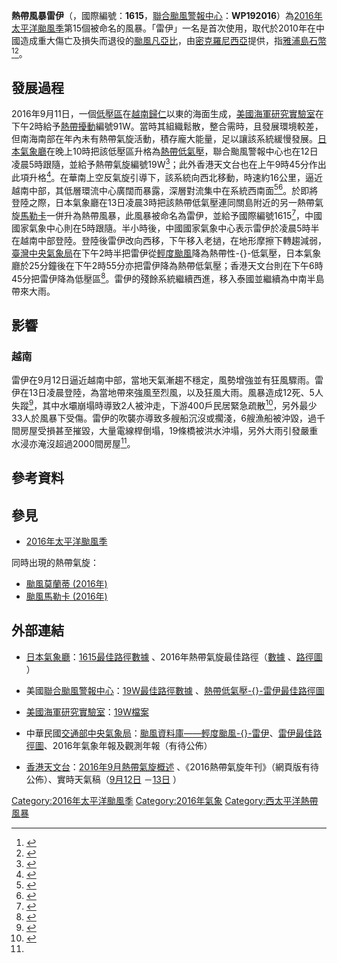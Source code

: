 {{NoteTA
|G1=Weather
|G2=TyphoonNew
|G3=TyphoonOld
|G4=Weather
|G5=單位
|G6=地名
|T=zh:熱帶風暴雷伊 (2016年); zh-cn:热带风暴雷伊 (2016年); zh-hk:熱帶低氣壓雷伊 (2016年); zh-mo:熱帶風暴雷伊 (2016年); zh-tw:輕度颱風雷伊 (2016年);
|1=zh:熱帶風暴雷伊; zh-cn:热带风暴雷伊; zh-hk:熱帶低氣壓雷伊; zh-mo:熱帶風暴雷伊; zh-tw:輕度颱風雷伊;
|2=zh:Tropical Storm Rai; zh-cn:Tropical Storm Rai; zh-hk:Tropical Depression Rai; zh-mo:Tropical Storm Rai; zh-tw:Tropical Storm Rai;
|skin=typhoon
}}
{{颱風基礎資訊
|颱風名稱 = 熱帶風暴雷伊
|外文名稱 = Tropical Storm Rai
|外文語言 = 英文
|代表圖像 = Rai 2016-09-12 1820Z.jpg
|代表圖像名稱 = 正在登陆越南的热带风暴雷伊
|形成日期 = 2016年9月11日
|消散日期 = 2016年9月13日
|十分鐘平均風速JMA = 35|JMA=knot
|十分鐘平均風速CWB = 18|CWB=m/s
|十分鐘平均風速KMA = 20|KMA=m/s
|十分鐘平均風速HKO = 55
|十分鐘平均風速SMG = 65
|十分鐘平均風速NCHMF = 65
|十分鐘平均風速PAGASA = 
|十分鐘平均風速TMD = 35|TMD=knot
|二分鐘平均風速 = 18|NMC=m/s
|一分鐘平均風速 = 30|SSHS=knot<!--JTWC-->
|瞬間最大陣風 = 95<!--JMA-->
|最低氣壓 = 996<!--JMA-->
|財產損失 = 3730萬美元
|死傷人數 = 12死33傷、5人失蹤
|影響地區 =[[越南|越南]]、[[老撾|老撾]]、[[泰國|泰國]]
|備註 = 
|颱風路徑圖 = Rai 2016 track.png
|風季年份 = 2016
|風季位置 = 太平洋
}}
{{UTC+8}}
'''熱帶風暴雷伊'''（{{lang-en|'''Tropical Storm Rai'''}}，國際編號：'''1615'''，[[聯合颱風警報中心|聯合颱風警報中心]]：'''WP192016'''）為[[2016年太平洋颱風季|2016年太平洋颱風季]]第15個被命名的風暴。「雷伊」一名是首次使用，取代於2010年在中國造成重大傷亡及損失而退役的[[颱風凡亞比|颱風凡亞比]]，由[[密克羅尼西亞聯邦|密克羅尼西亞]]提供，指[[雅浦島石幣|雅浦島石幣]]<ref>{{cite web|url=http://www.hko.gov.hk/informtc/sound/tc_pronunciation2016_uc.htm#Micronesia|title=熱帶氣旋名稱的意義|author=香港天文台|accessdate=2016年9月10日|archive-date=2016年8月17日|archive-url=https://web.archive.org/web/20160817211512/http://www.hko.gov.hk/informtc/sound/tc_pronunciation2016_uc.htm#Micronesia|dead-url=no}}{{zh-hk}}</ref><ref>{{cite web|url=http://cwb.gov.tw/V7/knowledge/encyclopedia/ty007.htm|title=颱風百問——颱風是怎麼命名？|author=交通部中央氣象局|accessdate=2016年9月1日|deadurl=yes|archiveurl=https://web.archive.org/web/20171104015435/https://www.cwb.gov.tw/V7/knowledge/encyclopedia/ty007.htm|archivedate=2017年11月4日|df=}}{{zh-tw}}</ref>。

==發展過程==
2016年9月11日，一個[[低壓區|低壓區]]在[[越南|越南]][[歸仁市|歸仁]]以東的海面生成，[[美國海軍研究實驗室|美國海軍研究實驗室]]在下午2時給予[[熱帶擾動|熱帶擾動]]編號91W。當時其組織鬆散，整合需時，且發展環境較差，但南海南部在年內未有熱帶氣旋活動，積存龐大能量，足以讓該系統緩慢發展。[[日本氣象廳|日本氣象廳]]在晚上10時把該低壓區升格為[[熱帶低氣壓|熱帶低氣壓]]，聯合颱風警報中心也在12日凌晨5時跟隨，並給予熱帶氣旋編號19W<ref>{{cite web|url=http://gwydir.demon.co.uk/advisories/WTPN34-PGTW_201609120300.htm|title=Tropical Depression 19W (Nineteen) Warning Nr 1|author=聯合颱風警報中心|date=2016-09-12 |archiveurl=https://www.webcitation.org/6kT1MA5aC?url=http://gwydir.demon.co.uk/advisories/WTPN34-PGTW_201609120300.htm|archivedate=2016-09-12 |language=en }}</ref>；此外香港天文台也在上午9時45分作出此項升格<ref>{{cite web|url=http://www.info.gov.hk/gia/wr/201609/12/P2016091200264.htm|title=天氣稿63號－本港地區天氣預報|author=香港天文台|date=2016-09-12 |accessdate=2016-09-12 |archive-date=2016-09-13 |archive-url=https://web.archive.org/web/20160913121926/http://www.info.gov.hk/gia/wr/201609/12/P2016091200264.htm|dead-url=no |language=zh-hk }}</ref>。在華南上空反氣旋引導下，該系統向西北移動，時速約16公里，逼近越南中部，其低層環流中心廣闊而暴露，深層對流集中在系統西南面<ref>{{cite web|url=http://gwydir.demon.co.uk/advisories/WDPN34-PGTW_201609120300.htm|title=Prognostic Reasoning for Tropical Depression 19W (Nineteen) Warning Nr 1|author=聯合颱風警報中心|date=2016-09-12 |archiveurl=https://www.webcitation.org/6kT1Vas03?url=http://gwydir.demon.co.uk/advisories/WDPN34-PGTW_201609120300.htm|archivedate=2016-09-12 |language=en }}</ref><ref>{{cite web|url=http://gwydir.demon.co.uk/advisories/WDPN34-PGTW_201609120900.htm|title=Prognostic Reasoning for Tropical Depression 19W (Nineteen) Warning Nr 2|author=聯合颱風警報中心|date=2016-09-12 |archiveurl=https://www.webcitation.org/6kT1VEz10?url=http://gwydir.demon.co.uk/advisories/WDPN34-PGTW_201609120900.htm|archivedate=2016-09-12|language=en }}</ref>。於即將登陸之際，日本氣象廳在13日凌晨3時把該熱帶低氣壓連同關島附近的另一熱帶氣旋[[颱風馬勒卡_(2016年)|馬勒卡]]一併升為熱帶風暴，此風暴被命名為雷伊，並給予國際編號1615<ref>{{cite web|url=http://gwydir.demon.co.uk/advisories/WTPQ21-RJTD_201609121800.htm|title=TS 1615 Rai (1615) Upgraded From TD|author=日本氣象廳|date=2016-09-13 |archiveurl=https://www.webcitation.org/6kUoVPaJS?url=http://gwydir.demon.co.uk/advisories/WTPQ21-RJTD_201609121800.htm|archivedate=2016-09-13 |language=en }}</ref>，中國國家氣象中心則在5時跟隨。半小時後，中國國家氣象中心表示雷伊於凌晨5時半在越南中部登陸。登陸後雷伊改向西移，下午移入老撾，在地形摩擦下轉趨減弱，[[交通部中央氣象局|臺灣中央氣象局]]在下午2時半把雷伊從[[輕度颱風|輕度颱風]]降為熱帶性-{}-低氣壓，日本氣象廳於25分鐘後在下午2時55分亦把雷伊降為熱帶低氣壓；香港天文台則在下午6時45分把雷伊降為低壓區<ref>{{cite web|url=http://www.info.gov.hk/gia/wr/201609/13/P2016091300887.htm|title=天氣稿144號－本港地區天氣預報|author=香港天文台|date=2016-09-13 |accessdate=2016-09-13 |archive-date=2016年9月14日|archive-url=https://web.archive.org/web/20160914054034/http://www.info.gov.hk/gia/wr/201609/13/P2016091300887.htm|dead-url=no |language=zh-hk }}</ref>。雷伊的殘餘系統繼續西進，移入泰國並繼續為中南半島帶來大雨。

==影響==
===越南===
雷伊在9月12日逼近越南中部，當地天氣漸趨不穩定，風勢增強並有狂風驟雨。雷伊在13日凌晨登陸，為當地帶來強風至烈風，以及狂風大雨。風暴造成12死、5人失蹤<ref name="12 dead">{{cite news|url=http://english.vov.vn/society/at-least-12-dead-5-missing-as-rai-batters-vietnam-331312.vov|title=At least 12 dead, 5 missing as Rai batters Vietnam|publisher=VOV.VN|date=2016年9月17日|accessdate=2018年5月31日|archive-date=2016年9月21日|archive-url=https://web.archive.org/web/20160921084553/http://english.vov.vn/society/at-least-12-dead-5-missing-as-rai-batters-vietnam-331312.vov|dead-url=no}}{{en}}</ref>，其中水壩崩塌時導致2人被沖走，下游400戶民居緊急疏散<ref>{{cite news|url=http://www.worldbulletin.net/asia-pacific/177364/dam-burst-sweeps-2-people-away-in-vietnam|title=Dam burst sweeps 2 people away in Vietnam|publisher=World Bulletin|date=2016年9月14日|accessdate=2018年5月31日|archive-date=2016年9月17日|archive-url=https://web.archive.org/web/20160917162139/http://www.worldbulletin.net/asia-pacific/177364/dam-burst-sweeps-2-people-away-in-vietnam|dead-url=no}}{{en}}</ref>，另外最少33人於風暴下受傷。雷伊的吹襲亦導致多艘船沉沒或擱淺，6艘漁船被沖毀，過千間房屋受損甚至摧毀，大量電線桿倒塌，19條橋被洪水沖塌，另外大雨引發嚴重水浸亦淹沒超過2000間房屋<ref name="12 dead"/>。

==參考資料==
{{reflist|}}

==參見==
{{portal phs}}
{{Commons category|Tropical Storm Rai (2016)}}
*[[2016年太平洋颱風季|2016年太平洋颱風季]]

同時出現的熱帶氣旋：
*[[颱風莫蘭蒂_(2016年)|颱風莫蘭蒂 (2016年)]]
*[[颱風馬勒卡_(2016年)|颱風馬勒卡 (2016年)]]

==外部連結==
*{{ja}}[[氣象廳_(日本)|日本氣象廳]]：[http://www.data.jma.go.jp/fcd/yoho/data/typhoon/T1615.pdf 1615最佳路徑數據] {{Wayback|url=http://www.data.jma.go.jp/fcd/yoho/data/typhoon/T1615.pdf |date=20170303042717 }}、2016年熱帶氣旋最佳路徑（[http://www.jma.go.jp/jma/jma-eng/jma-center/rsmc-hp-pub-eg/Besttracks/bst2016.txt 數據] {{Wayback|url=http://www.jma.go.jp/jma/jma-eng/jma-center/rsmc-hp-pub-eg/Besttracks/bst2016.txt |date=20160827111146 }}、[http://www.jma.go.jp/jma/jma-eng/jma-center/rsmc-hp-pub-eg/bstve_2016_m.html 路徑圖] {{Wayback|url=http://www.jma.go.jp/jma/jma-eng/jma-center/rsmc-hp-pub-eg/bstve_2016_m.html |date=20160911141736 }}）
*{{en}}美國[[聯合颱風警報中心|聯合颱風警報中心]]：[http://ftp.emc.ncep.noaa.gov/wd20vxt/hwrf-init/decks/bwp192016.dat 19W最佳路徑數據] {{Wayback|url=http://ftp.emc.ncep.noaa.gov/wd20vxt/hwrf-init/decks/bwp192016.dat |date=20170303042847 }}、[https://web.archive.org/web/20161230142852/http://weather.unisys.com/hurricane/w_pacific/2016/RAI/track.gif 熱帶低氣壓-{}-雷伊最佳路徑圖]
*{{en}}[[美國海軍研究實驗室|美國海軍研究實驗室]]：[http://www.nrlmry.navy.mil/tcdat/tc16/WPAC/19W.RAI/ 19W檔案] {{Wayback|url=http://www.nrlmry.navy.mil/tcdat/tc16/WPAC/19W.RAI/ |date=20191113105243 }}
<!--*{{zh-cn}}中國[[國家氣象中心|國家氣象中心]]：2016年熱帶氣旋最佳路徑數據-->
*{{zh-tw}}中華民國[[交通部中央氣象局|交通部中央氣象局]]：[https://web.archive.org/web/20161013222212/http://rdc28.cwb.gov.tw/TDB/ntdb/pageControl/typhoon?year=2016&num=201615&name=RAI&from_warning=false 颱風資料庫——輕度颱風-{}-雷伊]、[https://web.archive.org/web/20170303042725/http://rdc28.cwb.gov.tw/TDB/data/Indiv/2016/RAI/OBS/Track/2016.RAI.Track.png 雷伊最佳路徑圖]、2016年氣象年報及觀測年報（有待公佈）
*{{zh-hk}}[[香港天文台|香港天文台]]：[http://www.hko.gov.hk/informtc/tc2016/tc1609c_uc.htm 2016年9月熱帶氣旋概述] {{Wayback|url=http://www.hko.gov.hk/informtc/tc2016/tc1609c_uc.htm |date=20170305002210 }}、《2016熱帶氣旋年刊》（網頁版有待公佈）、實時天氣稿（[http://www.info.gov.hk/gia/wr/201609/12c.htm 9月12日] {{Wayback|url=http://www.info.gov.hk/gia/wr/201609/12c.htm |date=20160911190639 }}－[http://www.info.gov.hk/gia/wr/201609/13c.htm 13日] {{Wayback|url=http://www.info.gov.hk/gia/wr/201609/13c.htm |date=20160911184713 }}）
<!--*{{en}}[[菲律賓大氣地球物理和天文管理局|菲律賓大氣地球物理和天文管理局]]：2016年熱帶氣旋路徑年報（有待公佈）
*{{th}}[[泰國地球物理暨氣象部門|泰國地球物理暨氣象部門]]：[http://www.metalarm.tmd.go.th/monitor/typhoonSelect 2016年熱帶氣旋路徑]-->

{{2016 Pacific typhoon season buttons}}
[[Category:2016年太平洋颱風季|Category:2016年太平洋颱風季]]
[[Category:2016年氣象|Category:2016年氣象]]
[[Category:西太平洋熱帶風暴|Category:西太平洋熱帶風暴]]